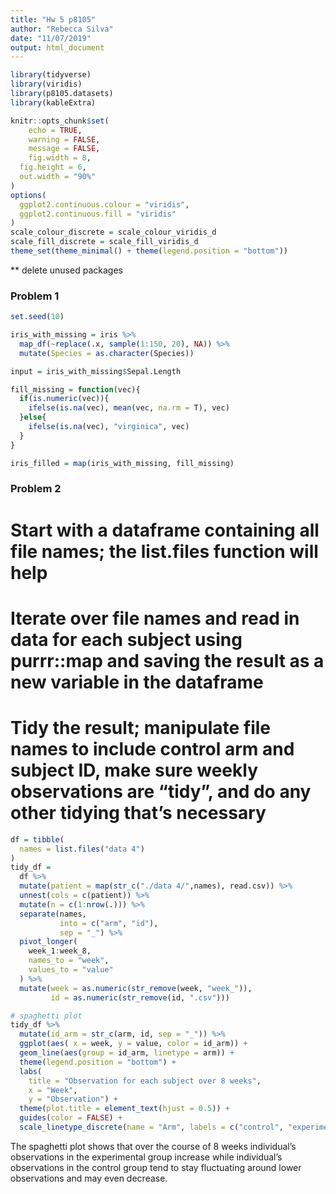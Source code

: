 ```yaml
---
title: "Hw 5 p8105"
author: "Rebecca Silva"
date: "11/07/2019"
output: html_document
---
```


```r
library(tidyverse)
library(viridis)
library(p8105.datasets)
library(kableExtra)

knitr::opts_chunk$set(
	echo = TRUE,
	warning = FALSE,
	message = FALSE,
	fig.width = 8, 
  fig.height = 6,
  out.width = "90%"
)
options(
  ggplot2.continuous.colour = "viridis",
  ggplot2.continuous.fill = "viridis"
)
scale_colour_discrete = scale_colour_viridis_d
scale_fill_discrete = scale_fill_viridis_d
theme_set(theme_minimal() + theme(legend.position = "bottom"))
```


** delete unused packages

### Problem 1 

```r
set.seed(10)

iris_with_missing = iris %>% 
  map_df(~replace(.x, sample(1:150, 20), NA)) %>%
  mutate(Species = as.character(Species))

input = iris_with_missing$Sepal.Length

fill_missing = function(vec){
  if(is.numeric(vec)){
    ifelse(is.na(vec), mean(vec, na.rm = T), vec)
  }else{
    ifelse(is.na(vec), "virginica", vec)
  }
}

iris_filled = map(iris_with_missing, fill_missing)

```


### Problem 2 
# Start with a dataframe containing all file names; the list.files function will help
# Iterate over file names and read in data for each subject using purrr::map and saving the result as a new variable in the dataframe
# Tidy the result; manipulate file names to include control arm and subject ID, make sure weekly observations are “tidy”, and do any other tidying that’s necessary
```r
df = tibble(
  names = list.files("data 4")
)
tidy_df = 
  df %>% 
  mutate(patient = map(str_c("./data 4/",names), read.csv)) %>% 
  unnest(cols = c(patient)) %>% 
  mutate(n = c(1:nrow(.))) %>% 
  separate(names, 
           into = c("arm", "id"), 
           sep = "_") %>% 
  pivot_longer(
    week_1:week_8, 
    names_to = "week", 
    values_to = "value"
  ) %>% 
  mutate(week = as.numeric(str_remove(week, "week_")), 
         id = as.numeric(str_remove(id, ".csv")))
```

```r
# spaghetti plot 
tidy_df %>% 
  mutate(id_arm = str_c(arm, id, sep = "_")) %>% 
  ggplot(aes( x = week, y = value, color = id_arm)) + 
  geom_line(aes(group = id_arm, linetype = arm)) + 
  theme(legend.position = "bottom") +
  labs(
    title = "Observation for each subject over 8 weeks",
    x = "Week",
    y = "Observation") +
  theme(plot.title = element_text(hjust = 0.5)) +
  guides(color = FALSE) +
  scale_linetype_discrete(name = "Arm", labels = c("control", "experimental"))
```

The spaghetti plot shows that over the course of 8 weeks individual's observations in the experimental group increase while individual's observations in the control group tend to stay fluctuating around lower observations and may even decrease.  


